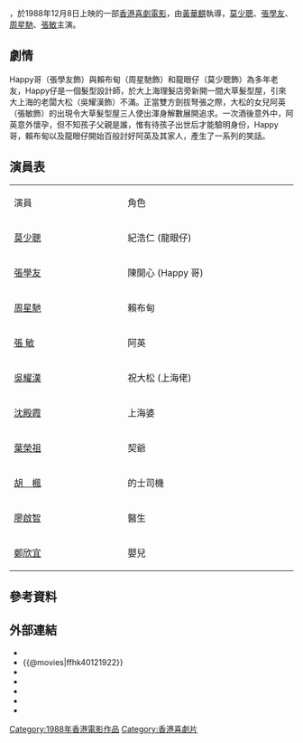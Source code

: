 {{Infobox Film
| color = #E6E6FA
| name           = 最佳女婿
| original_name  = ''{{lang|en|Faithfully Yours}}''
| image          = 
| caption        = 
| director       = [[黃華麒|黃華麒]]
| producer       = [[黃華麒|黃華麒]]
| producer_2     = [[袁錦麟|袁錦麟]]
| writer         = [[張海興|張海興]]
| starring       = [[莫少聰|莫少聰]]<br>[[張學友|張學友]]<br>[[周星馳|周星馳]]<br>[[張敏|張敏]]
| music          = [[胡大為|胡大為]]
| cinematography = 劉鴻泉
| editing        = 潘雄
| production_company = 龍祥影業有限公司<br>金公主電影製作有限公司<br>華麒影業公司
| distributor    = [[寰亞電影有限公司|寰亞電影有限公司]]
| released       = {{film date|1988|12|8|香港|1989|3|18|臺灣}}
| runtime        = 88分鐘
| country        = 香港
| awards         = 
| language       = [[粵語|粵語]]
| budget         = 
| gross          = 香港：HK$ 5,807,710<br>臺灣：NT$ 962,620
| preceded_by    = 
| followed_by    = 
| amg_id         = 1:268638
| imdb_id        = tt0121922
}}

{{engname|《最佳女婿》|''Faithfully Yours''}}，於1988年12月8日上映的一部[[香港電影|香港]][[喜劇電影|喜劇電影]]，由[[黃華麒|黃華麒]]執導，[[莫少聰|莫少聰]]、[[張學友|張學友]]、[[周星馳|周星馳]]、[[張敏|張敏]]主演。

==劇情==
Happy哥（張學友飾）與賴布甸（周星馳飾）和龍眼仔（莫少聰飾）為多年老友，Happy仔是一個髮型設計師，於大上海理髮店旁新開一間大草髮型屋，引來大上海的老闆大松（吳耀漢飾）不滿。正當雙方劍拔弩張之際，大松的女兒阿英（張敏飾）的出現令大草髮型屋三人使出渾身解數展開追求。一次酒後意外中，阿英意外懷孕，但不知孩子父親是誰，惟有待孩子出世后才能驗明身份，Happy哥，賴布甸以及龍眼仔開始百般討好阿英及其家人，產生了一系列的笑話。

==演員表==
{|class="wikitable" style="width:50%"
|- style="background:cornflowerblue; color:white" align=center
|style="width:8%"|演員
|style="width:12%"|角色
|-
| [[莫少聰|莫少聰]] || 紀浩仁 (龍眼仔)
|-
| [[張學友|張學友]] || 陳開心 (Happy 哥)
|-
| [[周星馳|周星馳]] || 賴布甸
|-
| [[張敏|張  敏]] || 阿英
|-
| [[吳耀漢|吳耀漢]] || 祝大松 (上海佬)
|-
| [[沈殿霞|沈殿霞]] || 上海婆
|-
| [[葉榮祖|葉榮祖]] || 契爺
|-
| [[胡楓|胡　楓]] || 的士司機
|-
| [[廖啟智|廖啟智]] || 醫生
|-
| [[鄭欣宜|鄭欣宜]] || 嬰兒 
|}

== 參考資料 ==
{{reflist}}

== 外部連結 ==
*{{hkmdb title|7108}}
*{{@movies|ffhk40121922}}
*{{douban}}
*{{Mtime|20375}}
*{{Amg movie|268638}}
*{{rotten-tomatoes|faithfully_yours}}
*{{imdb title|0121922}}

{{廖啟智}}
{{周星馳}}
{{張學友}}
[[Category:1988年香港電影作品|Category:1988年香港電影作品]]
[[Category:香港喜劇片|Category:香港喜劇片]]